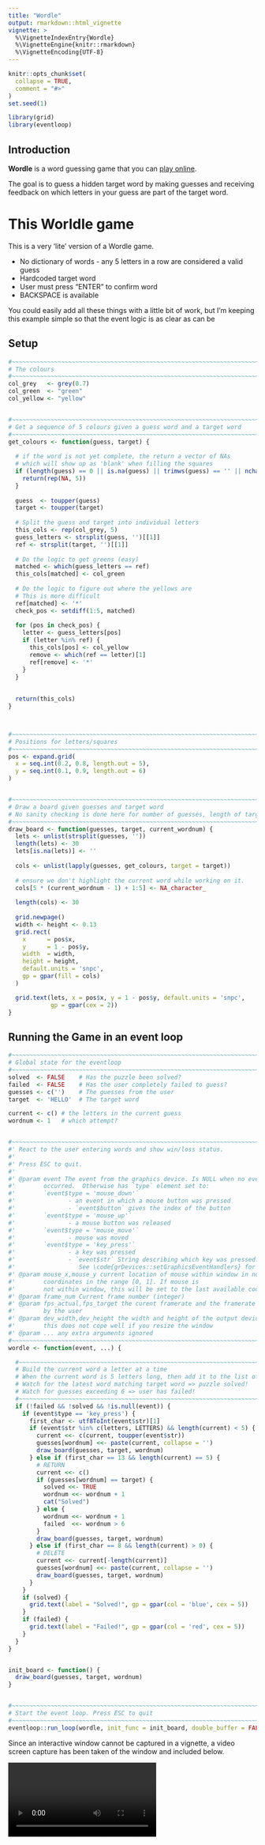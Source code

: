```yaml
---
title: "Wordle"
output: rmarkdown::html_vignette
vignette: >
  %\VignetteIndexEntry{Wordle}
  %\VignetteEngine{knitr::rmarkdown}
  %\VignetteEncoding{UTF-8}
---
```


```r
knitr::opts_chunk$set(
  collapse = TRUE,
  comment = "#>"
)
set.seed(1)
```

```r
library(grid)
library(eventloop)
```

## Introduction

**Wordle** is a word guessing game that you can [play online](https://www.nytimes.com/games/wordle/index.html).

The goal is to guess a hidden target word by making guesses and 
receiving feedback on which letters in your guess are part of the target word.


# This Worldle game

This is a very 'lite' version of a Wordle game.

* No dictionary of words - any 5 letters in a row are considered a valid guess
* Hardcoded target word
* User must press "ENTER" to confirm word
* BACKSPACE is available


You could easily add all these things with a little bit of work, but I'm 
keeping this example simple so that the event logic is as clear as can be

## Setup

```r
#~~~~~~~~~~~~~~~~~~~~~~~~~~~~~~~~~~~~~~~~~~~~~~~~~~~~~~~~~~~~~~~~~~~~~~~~~~~~~
# The colours
#~~~~~~~~~~~~~~~~~~~~~~~~~~~~~~~~~~~~~~~~~~~~~~~~~~~~~~~~~~~~~~~~~~~~~~~~~~~~~
col_grey   <- grey(0.7)
col_green  <- "green"
col_yellow <- "yellow"


#~~~~~~~~~~~~~~~~~~~~~~~~~~~~~~~~~~~~~~~~~~~~~~~~~~~~~~~~~~~~~~~~~~~~~~~~~~~~~
# Get a sequence of 5 colours given a guess word and a target word
#~~~~~~~~~~~~~~~~~~~~~~~~~~~~~~~~~~~~~~~~~~~~~~~~~~~~~~~~~~~~~~~~~~~~~~~~~~~~~
get_colours <- function(guess, target) {
  
  # if the word is not yet complete, the return a vector of NAs
  # which will show up as 'blank' when filling the squares
  if (length(guess) == 0 || is.na(guess) || trimws(guess) == '' || nchar(guess) < 5) {
    return(rep(NA, 5))
  }
  
  guess  <- toupper(guess)
  target <- toupper(target)
  
  # Split the guess and target into individual letters
  this_cols <- rep(col_grey, 5)
  guess_letters <- strsplit(guess, '')[[1]]
  ref <- strsplit(target, '')[[1]]
  
  # Do the logic to get greens (easy)
  matched <- which(guess_letters == ref)
  this_cols[matched] <- col_green
  
  # Do the logic to figure out where the yellows are
  # This is more difficult
  ref[matched] <- '*'
  check_pos <- setdiff(1:5, matched)
  
  for (pos in check_pos) {
    letter <- guess_letters[pos]
    if (letter %in% ref) {
      this_cols[pos] <- col_yellow
      remove <- which(ref == letter)[1]
      ref[remove] <- '*'
    }
  }
  
  
  return(this_cols)
}



#~~~~~~~~~~~~~~~~~~~~~~~~~~~~~~~~~~~~~~~~~~~~~~~~~~~~~~~~~~~~~~~~~~~~~~~~~~~~~
# Positions for letters/squares
#~~~~~~~~~~~~~~~~~~~~~~~~~~~~~~~~~~~~~~~~~~~~~~~~~~~~~~~~~~~~~~~~~~~~~~~~~~~~~
pos <- expand.grid(
  x = seq.int(0.2, 0.8, length.out = 5),
  y = seq.int(0.1, 0.9, length.out = 6)
)


#~~~~~~~~~~~~~~~~~~~~~~~~~~~~~~~~~~~~~~~~~~~~~~~~~~~~~~~~~~~~~~~~~~~~~~~~~~~~~
# Draw a board given guesses and target word
# No sanity checking is done here for number of guesses, length of target etc
#~~~~~~~~~~~~~~~~~~~~~~~~~~~~~~~~~~~~~~~~~~~~~~~~~~~~~~~~~~~~~~~~~~~~~~~~~~~~~
draw_board <- function(guesses, target, current_wordnum) {
  lets <- unlist(strsplit(guesses, ''))
  length(lets) <- 30
  lets[is.na(lets)] <- ''
 
  cols <- unlist(lapply(guesses, get_colours, target = target))
  
  # ensure we don't highlight the current word while working on it.
  cols[5 * (current_wordnum - 1) + 1:5] <- NA_character_
  
  length(cols) <- 30
   
  grid.newpage()
  width <- height <- 0.13
  grid.rect(
    x      = pos$x, 
    y      = 1 - pos$y, 
    width  = width, 
    height = height, 
    default.units = 'snpc', 
    gp = gpar(fill = cols)
  )

  grid.text(lets, x = pos$x, y = 1 - pos$y, default.units = 'snpc',
            gp = gpar(cex = 2))
}
```


## Running the Game in an event loop

```r
#~~~~~~~~~~~~~~~~~~~~~~~~~~~~~~~~~~~~~~~~~~~~~~~~~~~~~~~~~~~~~~~~~~~~~~~~~~~~~
# Global state for the eventloop
#~~~~~~~~~~~~~~~~~~~~~~~~~~~~~~~~~~~~~~~~~~~~~~~~~~~~~~~~~~~~~~~~~~~~~~~~~~~~~
solved  <- FALSE    # Has the puzzle been solved?
failed  <- FALSE    # Has the user completely failed to guess?
guesses <- c('')    # The guesses from the user
target  <- 'HELLO'  # The target word

current <- c() # the letters in the current guess
wordnum <- 1   # which attempt?


#~~~~~~~~~~~~~~~~~~~~~~~~~~~~~~~~~~~~~~~~~~~~~~~~~~~~~~~~~~~~~~~~~~~~~~~~~~~~~
#' React to the user entering words and show win/loss status.
#' 
#' Press ESC to quit.
#' 
#' @param event The event from the graphics device. Is NULL when no event
#'        occurred.  Otherwise has `type` element set to:
#'        `event$type = 'mouse_down'` 
#'               - an event in which a mouse button was pressed
#'               - `event$button` gives the index of the button
#'        `event$type = 'mouse_up'`   
#'               - a mouse button was released
#'        `event$type = 'mouse_move'`   
#'               - mouse was moved 
#'        `event$type = 'key_press'`  
#'               - a key was pressed
#'               - `event$str` String describing which key was pressed. 
#'                  See \code{grDevices::setGraphicsEventHandlers} for more information.
#' @param mouse_x,mouse_y current location of mouse within window in normalised 
#'        coordinates in the range [0, 1]. If mouse is 
#'        not within window, this will be set to the last available coordinates
#' @param frame_num Current frame number (integer)
#' @param fps_actual,fps_target the curent framerate and the framerate specified
#'        by the user
#' @param dev_width,dev_height the width and height of the output device. Note:
#'        this does not cope well if you resize the window
#' @param ... any extra arguments ignored
#~~~~~~~~~~~~~~~~~~~~~~~~~~~~~~~~~~~~~~~~~~~~~~~~~~~~~~~~~~~~~~~~~~~~~~~~~~~~~
wordle <- function(event, ...) {

  #~~~~~~~~~~~~~~~~~~~~~~~~~~~~~~~~~~~~~~~~~~~~~~~~~~~~~~~~~~~~~~~~~~~~~~~~~~~  
  # Build the current word a letter at a time
  # When the current word is 5 letters long, then add it to the list of guesses
  # Watch for the latest word matching target word => puzzle solved!
  # Watch for guesses exceeding 6 => user has failed!
  #~~~~~~~~~~~~~~~~~~~~~~~~~~~~~~~~~~~~~~~~~~~~~~~~~~~~~~~~~~~~~~~~~~~~~~~~~~~  
  if (!failed && !solved && !is.null(event)) {
    if (event$type == 'key_press') {
      first_char <- utf8ToInt(event$str)[1]
      if (event$str %in% c(letters, LETTERS) && length(current) < 5) {
        current <<- c(current, toupper(event$str))
        guesses[wordnum] <<- paste(current, collapse = '')
        draw_board(guesses, target, wordnum)
      } else if (first_char == 13 && length(current) == 5) { 
        # RETURN
        current <<- c()
        if (guesses[wordnum] == target) {
          solved <<- TRUE
          wordnum <<- wordnum + 1
          cat("Solved")
        } else {
          wordnum <<- wordnum + 1
          failed  <<- wordnum > 6
        }
        draw_board(guesses, target, wordnum)
      } else if (first_char == 8 && length(current) > 0) {
        # DELETE
        current <<- current[-length(current)]
        guesses[wordnum] <<- paste(current, collapse = '')
        draw_board(guesses, target, wordnum)
      }
    }
    if (solved) {
      grid.text(label = "Solved!", gp = gpar(col = 'blue', cex = 5))
    }
    if (failed) {
      grid.text(label = "Failed!", gp = gpar(col = 'red', cex = 5))
    }
  }
}


init_board <- function() {
  draw_board(guesses, target, wordnum)
}


#~~~~~~~~~~~~~~~~~~~~~~~~~~~~~~~~~~~~~~~~~~~~~~~~~~~~~~~~~~~~~~~~~~~~~~~~~~~~~
# Start the event loop. Press ESC to quit
#~~~~~~~~~~~~~~~~~~~~~~~~~~~~~~~~~~~~~~~~~~~~~~~~~~~~~~~~~~~~~~~~~~~~~~~~~~~~~
eventloop::run_loop(wordle, init_func = init_board, double_buffer = FALSE)
```


Since an interactive window cannot be captured in a vignette, a video
screen capture has been taken of the window and included below.

<video controls>
  <source src="images/wordle.mp4" type="video/mp4">
  Your browser does not support the video tag.
</video>


